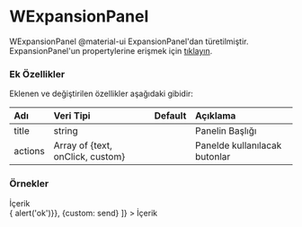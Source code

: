 
# WExpansionPanel

WExpansionPanel @material-ui ExpansionPanel'dan türetilmiştir.
ExpansionPanel'un propertylerine erişmek için [tıklayın](https://material-ui.com/api/expansion-panels/).

### Ek Özellikler

Eklenen ve değiştirilen özellikler aşağıdaki gibidir:

| Adı                 | Veri Tipi                                                     | Default | Açıklama                                        |
|:--------------------|:--------------------------------------------------------------|:--------|:------------------------------------------------|
| title               | string                                                        |         | Panelin Başlığı                                 |
| actions             | Array of {text, onClick, custom}                              |         | Panelde kullanılacak butonlar                   |


### Örnekler

<WPlayground header="Temel Kullanım">
<WExpansionPanel title="Panel">
  İçerik
</WExpansionPanel>
</WPlayground><br/>

<WPlayground header="Actions Kullanımı">
<WExpansionPanel title="Panel"
  actions={[
    {text: "Gönder", onClick: () => { alert('ok')}},
    {custom: <WButton><WIcon>send</WIcon></WButton>}
  ]}
>
  İçerik
</WExpansionPanel>
</WPlayground><br/>